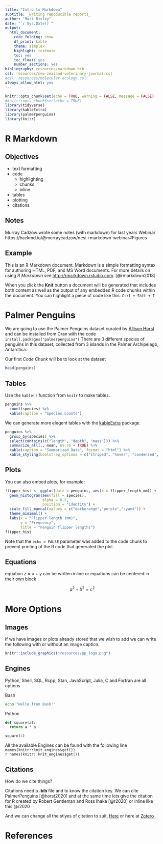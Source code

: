 ```yaml
---
title: "Intro to Markdown"
subtitle: _writing repoducible reports_
author: "Matt Bixley"
date: "`r Sys.Date()`"
output:
  html_document:
    code_folding: show
    df_print: kable
    theme: simplex
    highlight: textmate
    toc: yes
    toc_float: yes
    number_sections: yes
bibliography: resources/markdown.bib
csl: resources/new-zealand-veterinary-journal.csl
#csl: resources/molecular-ecology.csl
always_allow_html: yes
---
```


```r
knitr::opts_chunk$set(echo = TRUE, warning = FALSE, message = FALSE)
#knitr::opts_chunk$set(echo = TRUE)
library(tidyverse)
library(kableExtra)
library(palmerpenguins)
library(knitr)
```

# R Markdown

## Objectives

- text formatting
- code
  * highlighting
  * chunks
  * inline
- tables
- plotting
- citations

## Notes
Murray Cadzow wrote some notes (with markdown) for last years Webinar https://hackmd.io/@murraycadzow/nesi-rmarkdown-webinar#Figures

## Example

This is an R Markdown document. Markdown is a simple formatting syntax for authoring HTML, PDF, and MS Word documents. For more details on using _R Markdown_ see <http://rmarkdown.rstudio.com>. [@rmarkdown2018]

When you click the **Knit** button a document will be generated that includes both content as well as the output of any embedded R code chunks within the document. You can highlight a piece of code like this: `Ctrl + Shft + I` 

# Palmer Penguins

We are going to use the Palmer Penguins dataset curated by [Allison Horst](https://github.com/allisonhorst/palmerpenguins) and can be installed from Cran with the code `install.packages("palmerpenguins")` There are 3 different species of penguins in this dataset, collected from 3 islands in the Palmer Archipelago, Antarctica.

Our first *Code Chunk* will be to look at the dataset 

```r
head(penguins)
```

## Tables  

Use the `kable()` function from `knitr` to make tables.
```r
penguins %>% 
  count(species) %>% 
  kable(caption = "Species Counts")
```
We can generate more elegent tables with the [kableExtra](https://haozhu233.github.io/kableExtra/awesome_table_in_html.html#overview) package.
```r
penguins %>% 
  group_by(species) %>% 
  select(contains(c("length", "depth", "mass"))) %>% 
  summarize_all(., mean, na.rm = TRUE) %>%
  kable(caption = "Summarized Data", format = "html") %>% 
  kable_styling(bootstrap_options = c("striped", "hover", "condensed", "responsive"), full_width = F, position = "left")
```


## Plots

You can also embed plots, for example:

```r
flipper_hist <- ggplot(data = penguins, aes(x = flipper_length_mm)) +
  geom_histogram(aes(fill = species), 
                 alpha = 0.5, 
                 position = "identity") +
  scale_fill_manual(values = c("darkorange","purple","cyan4")) +
  theme_minimal() +
  labs(x = "Flipper length (mm)",
       y = "Frequency",
       title = "Penguin flipper lengths")
flipper_hist
```

Note that the `echo = FALSE` parameter was added to the code chunk to prevent printing of the R code that generated the plot.

## Equations  

equation $z = x + y$ can be written inline or equations can be centered in their own block

$$a^2 + b^2 = c^2$$

# More Options

## Images  

If we have images or plots already stored that we wish to add we can write the following with or without an image caption.

```r
knitr::include_graphics("resources/pp_logo.png")
```

## Engines

Python, Shell, SQL, Rcpp, Stan, JavaScript, Julia, C and Fortran are all options

Bash
```bash
echo "Hello from Bash!"
```
  
Python
```python
def square(a):
  return a * a

square(4)  
```

All the available Engines can be found with the following line `names(knitr::knit_engines$get())`  
`r names(knitr::knit_engines$get())`

## Citations
How do we cite things?

Citations need a **.bib** file and to know the citation key. We can cite PalmerPenguins [@horst2020] and at the same time lets give the citation for R created by Robert Gentleman and Ross Ihaka [@r2020] or inline like this @r2020

And we can change all the stlyes of citation to suit. [Here](https://citationstyles.org/) or here at [Zotero](https://www.zotero.org/styles) 

# References